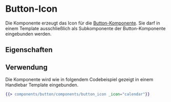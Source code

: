 
<Meta of={ButtonIconStories} />

# Button-Icon

Die Komponente erzeugt das Icon für die [Button-Komponente](?path=/docs/komponenten-buttons-button--spielplatz). Sie darf in einem Template
ausschließlich als Subkomponente der Button-Komponente eingebunden werden.

## Eigenschaften

<ArgsTable story="Icon" />

## Verwendung

Die Komponente wird wie in folgendem Codebeispiel gezeigt in einem Handlebar Template eingebunden.

```handlebars
{{> components/button/components/button_icon _icon="calendar"}}
```

<Canvas withToolbar>
    <Story of={ButtonIconStories.Icon} />
</Canvas>

